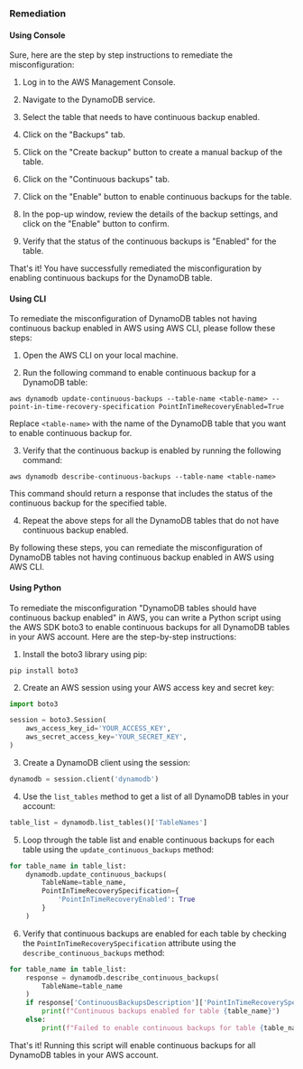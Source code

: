 ### Remediation

#### Using Console

Sure, here are the step by step instructions to remediate the misconfiguration:

1. Log in to the AWS Management Console.

2. Navigate to the DynamoDB service.

3. Select the table that needs to have continuous backup enabled.

4. Click on the "Backups" tab.

5. Click on the "Create backup" button to create a manual backup of the table.

6. Click on the "Continuous backups" tab.

7. Click on the "Enable" button to enable continuous backups for the table.

8. In the pop-up window, review the details of the backup settings, and click on the "Enable" button to confirm.

9. Verify that the status of the continuous backups is "Enabled" for the table.

That's it! You have successfully remediated the misconfiguration by enabling continuous backups for the DynamoDB table.

#### Using CLI

To remediate the misconfiguration of DynamoDB tables not having continuous backup enabled in AWS using AWS CLI, please follow these steps:

1. Open the AWS CLI on your local machine.

2. Run the following command to enable continuous backup for a DynamoDB table:

```
aws dynamodb update-continuous-backups --table-name <table-name> --point-in-time-recovery-specification PointInTimeRecoveryEnabled=True
```

Replace `<table-name>` with the name of the DynamoDB table that you want to enable continuous backup for.

3. Verify that the continuous backup is enabled by running the following command:

```
aws dynamodb describe-continuous-backups --table-name <table-name>
```

This command should return a response that includes the status of the continuous backup for the specified table.

4. Repeat the above steps for all the DynamoDB tables that do not have continuous backup enabled.

By following these steps, you can remediate the misconfiguration of DynamoDB tables not having continuous backup enabled in AWS using AWS CLI.

#### Using Python

To remediate the misconfiguration "DynamoDB tables should have continuous backup enabled" in AWS, you can write a Python script using the AWS SDK boto3 to enable continuous backups for all DynamoDB tables in your AWS account. Here are the step-by-step instructions:

1. Install the boto3 library using pip:
```
pip install boto3
```

2. Create an AWS session using your AWS access key and secret key:
```python
import boto3

session = boto3.Session(
    aws_access_key_id='YOUR_ACCESS_KEY',
    aws_secret_access_key='YOUR_SECRET_KEY',
)
```

3. Create a DynamoDB client using the session:
```python
dynamodb = session.client('dynamodb')
```

4. Use the `list_tables` method to get a list of all DynamoDB tables in your account:
```python
table_list = dynamodb.list_tables()['TableNames']
```

5. Loop through the table list and enable continuous backups for each table using the `update_continuous_backups` method:
```python
for table_name in table_list:
    dynamodb.update_continuous_backups(
        TableName=table_name,
        PointInTimeRecoverySpecification={
            'PointInTimeRecoveryEnabled': True
        }
    )
```

6. Verify that continuous backups are enabled for each table by checking the `PointInTimeRecoverySpecification` attribute using the `describe_continuous_backups` method:
```python
for table_name in table_list:
    response = dynamodb.describe_continuous_backups(
        TableName=table_name
    )
    if response['ContinuousBackupsDescription']['PointInTimeRecoverySpecification']['PointInTimeRecoveryEnabled']:
        print(f"Continuous backups enabled for table {table_name}")
    else:
        print(f"Failed to enable continuous backups for table {table_name}")
```

That's it! Running this script will enable continuous backups for all DynamoDB tables in your AWS account.

